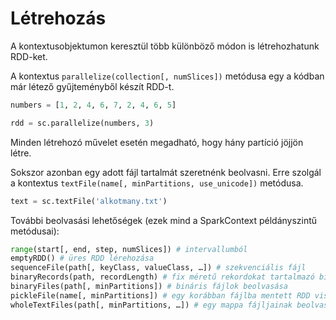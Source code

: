 # Létrehozás

A kontextusobjektumon keresztül több különböző módon is létrehozhatunk RDD-ket.

A kontextus `parallelize(collection[, numSlices])` metódusa egy a kódban már létező gyűjteményből készít RDD-t.

```py
numbers = [1, 2, 4, 6, 7, 2, 4, 6, 5]

rdd = sc.parallelize(numbers, 3)
```

Minden létrehozó művelet esetén megadható, hogy hány partíció jöjjön létre.

Sokszor azonban egy adott fájl tartalmát szeretnénk beolvasni. Erre szolgál a kontextus
`textFile(name[, minPartitions, use_unicode])` metódusa.

```py
text = sc.textFile('alkotmany.txt')
```

További beolvasási lehetőségek (ezek mind a SparkContext példányszintű metódusai):
```py
range(start[, end, step, numSlices]) # intervallumból
emptyRDD() # üres RDD lérehozása
sequenceFile(path[, keyClass, valueClass, …]) # szekvenciális fájl
binaryRecords(path, recordLength) # fix méretű rekordokat tartalmazó bináris fájl beolvasása
binaryFiles(path[, minPartitions]) # bináris fájlok beolvasása
pickleFile(name[, minPartitions]) # egy korábban fájlba mentett RDD visszatöltése
wholeTextFiles(path[, minPartitions, …]) # egy mappa fájljainak beolvasása
```
